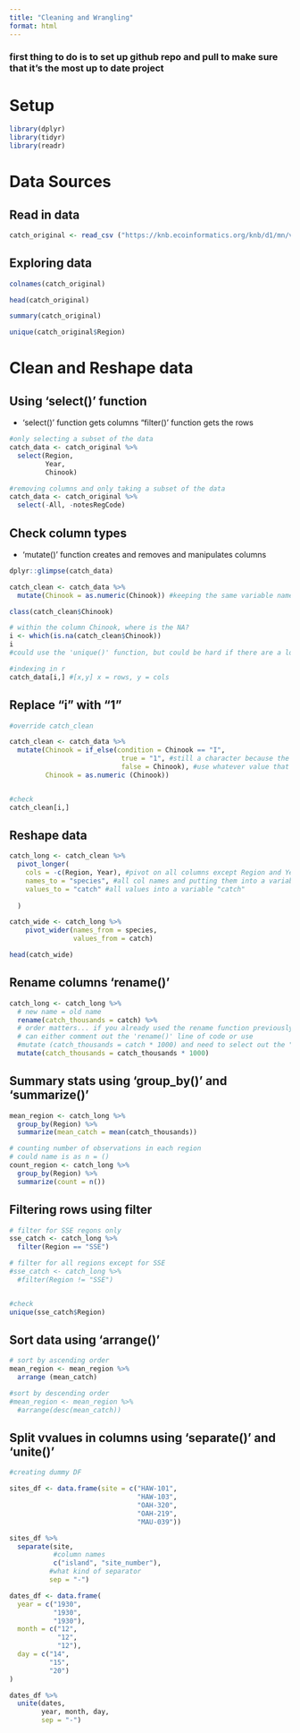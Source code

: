 ```yaml
---
title: "Cleaning and Wrangling"
format: html
---
```


### first thing to do is to set up github repo and pull to make sure that it's the most up to date project

# Setup

```r
library(dplyr)
library(tidyr)
library(readr)
```

# Data Sources

## Read in data

```r
catch_original <- read_csv ("https://knb.ecoinformatics.org/knb/d1/mn/v2/object/df35b.302.1")
```

## Exploring data

```r
colnames(catch_original)

head(catch_original)

summary(catch_original)

unique(catch_original$Region)

```

# Clean and Reshape data

## Using 'select()' function

-   'select()' function gets columns "filter()' function gets the rows

```r
#only selecting a subset of the data
catch_data <- catch_original %>% 
  select(Region, 
         Year, 
         Chinook)
```

```r
#removing columns and only taking a subset of the data
catch_data <- catch_original %>% 
  select(-All, -notesRegCode)
```

## Check column types

-   'mutate()' function creates and removes and manipulates columns

```r
dplyr::glimpse(catch_data)

catch_clean <- catch_data %>% 
  mutate(Chinook = as.numeric(Chinook)) #keeping the same variable name

class(catch_clean$Chinook)

```

```r
# within the column Chinook, where is the NA?
i <- which(is.na(catch_clean$Chinook))
i
#could use the 'unique()' function, but could be hard if there are a lot of unique values within the variable
```

```r
#indexing in r
catch_data[i,] #[x,y] x = rows, y = cols
```

## Replace "i" with "1"

```r

#override catch_clean

catch_clean <- catch_data %>% 
  mutate(Chinook = if_else(condition = Chinook == "I",
                            true = "1", #still a character because the original data class is a class and can't mix data classes
                            false = Chinook), #use whatever value that is in Chinook if the condition is false
         Chinook = as.numeric (Chinook)) 


#check
catch_clean[i,]
```

## Reshape data

```r

catch_long <- catch_clean %>% 
  pivot_longer(
    cols = -c(Region, Year), #pivot on all columns except Region and Year
    names_to = "species", #all col names and putting them into a variable "species"
    values_to = "catch" #all values into a variable "catch"
    
  )
```

```r

catch_wide <- catch_long %>%
    pivot_wider(names_from = species,
                values_from = catch)

head(catch_wide)
```

## Rename columns 'rename()'

```r

catch_long <- catch_long %>% 
  # new name = old name
  rename(catch_thousands = catch) %>%
  # order matters... if you already used the rename function previously, then you can't run these lines of code since it essentially doesn't exist anymore
  # can either comment out the 'rename()' line of code or use
  #mutate (catch_thousands = catch * 1000) and need to select out the "catch" column to remove from original dataset
  mutate(catch_thousands = catch_thousands * 1000)

```

## Summary stats using 'group_by()' and 'summarize()'

```r

mean_region <- catch_long %>% 
  group_by(Region) %>% 
  summarize(mean_catch = mean(catch_thousands))

```

```r
# counting number of observations in each region
# could name is as n = ()
count_region <- catch_long %>% 
  group_by(Region) %>% 
  summarize(count = n()) 
```

## Filtering rows using filter

```r
# filter for SSE regons only
sse_catch <- catch_long %>% 
  filter(Region == "SSE") 

# filter for all regions except for SSE
#sse_catch <- catch_long %>% 
  #filter(Region != "SSE") 


#check 
unique(sse_catch$Region)
```

## Sort data using 'arrange()'

```r

# sort by ascending order
mean_region <- mean_region %>% 
  arrange (mean_catch)

#sort by descending order
#mean_region <- mean_region %>% 
  #arrange(desc(mean_catch))

```

## Split vvalues in columns using 'separate()' and 'unite()'

```r
#creating dummy DF

sites_df <- data.frame(site = c("HAW-101",
                                "HAW-103",
                                "OAH-320",
                                "OAH-219",
                                "MAU-039"))

sites_df %>% 
  separate(site, 
           #column names
           c("island", "site_number"),
          #what kind of separator
          sep = "-") 
```

```r
dates_df <- data.frame(
  year = c("1930",
           "1930",
           "1930"),
  month = c("12",
            "12",
            "12"),
  day = c("14",
          "15",
          "20")
)

dates_df %>% 
  unite(dates,
        year, month, day,
        sep = "-")
```

